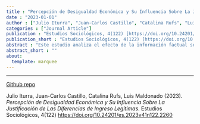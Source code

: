 ```yaml
---
title : "Percepción de Desigualdad Económica y Su Influencia Sobre La Justificación de Las Diferencias de Ingreso Legítimas"
date : "2023-01-01"
author : ["Julio Iturra", "Juan-Carlos Castillo", "Catalina Rufs", "Luis Maldonado"]
categories : ["Journal Article"]
publication : "Estudios Sociológicos, 4(122) [https://doi.org/10.24201/es.2023v41n122.2260](https://doi.org/10.24201/es.2023v41n122.2260)"
publication_short : "Estudios Sociológicos, 4(122) [https://doi.org/10.24201/es.2023v41n122.2260](https://doi.org/10.24201/es.2023v41n122.2260)"
abstract : "Este estudio analiza el efecto de la información factual sobre desigualdad económica en la justificación de desigualdad salarial. Se implementó un diseño experimental a través de encuestas en una muestra representativa del área metropolitana de Santiago de Chile (n=732), con el objetivo de replicar los resultados reportados por Kriss-Stella Trump (2017) para el contexto de Suecia y Estados Unidos en torno a la justificación de brechas salariales. Nuestros resultados muestran que la información sobre salarios reales no impacta la justificación de la brecha salarial global. Sin embargo, se evidenció que la información sobre desigualdad salarial incrementa la justificación de brechas salarial según ocupaciones de alto y bajo estatus, lo cual es potenciado por la exposición conjunta a la condición que busca motivar la justificación del sistema social. Se discuten las limitantes metodológicas del estudio, en conjunto de las implicancias de la evidencia sobre el estudio sustantivo de actitudes hacia la desigualdad y la redistribución económica."
abstract_short : ""
about:
  template: marquee
---
```

---

[Github repo](https://github.com/jciturras/desigualdad_recom)


::: {.callout-note title="How to cite this work"}

Julio Iturra, Juan-Carlos Castillo, Catalina Rufs, Luis Maldonado (2023). *Percepción de Desigualdad Económica y Su Influencia Sobre La Justificación de Las Diferencias de Ingreso Legítimas*. Estudios Sociológicos, 4(122) [https://doi.org/10.24201/es.2023v41n122.2260](https://doi.org/10.24201/es.2023v41n122.2260)

:::

